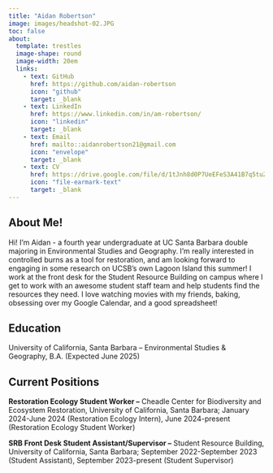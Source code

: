 ```yaml
---
title: "Aidan Robertson"
image: images/headshot-02.JPG
toc: false
about:
  template: trestles
  image-shape: round
  image-width: 20em
  links: 
    - text: GitHub
      href: https://github.com/aidan-robertson
      icon: "github"
      target: _blank
    - text: LinkedIn
      href: https://www.linkedin.com/in/am-robertson/
      icon: "linkedin"
      target: _blank
    - text: Email
      href: mailto::aidanrobertson21@gmail.com
      icon: "envelope"
      target: _blank
    - text: CV
      href: https://drive.google.com/file/d/1tJnh8d0P7UeEFeS3A41B7q5tuZ1SXbZo/view?usp=sharing
      icon: "file-earmark-text"
      target: _blank
---
```


## About Me!

Hi! I'm Aidan - a fourth year undergraduate at UC Santa Barbara double majoring in Environmental Studies and Geography. I'm really interested in controlled burns as a tool for restoration, and am looking forward to engaging in some research on UCSB's own Lagoon Island this summer! I work at the front desk for the Student Resource Building on campus where I get to work with an awesome student staff team and help students find the resources they need. I love watching movies with my friends, baking, obsessing over my Google Calendar, and a good spreadsheet!

## Education

University of California, Santa Barbara – Environmental Studies & Geography, B.A. (Expected June 2025)

## Current Positions

**Restoration Ecology Student Worker –** Cheadle Center for Biodiversity and Ecosystem Restoration, University of California, Santa Barbara; January 2024-June 2024 (Restoration Ecology Intern), June 2024-present (Restoration Ecology Student Worker)

**SRB Front Desk Student Assistant/Supervisor –** Student Resource Building, University of California, Santa Barbara; September 2022-September 2023 (Student Assistant), September 2023-present (Student Supervisor)
